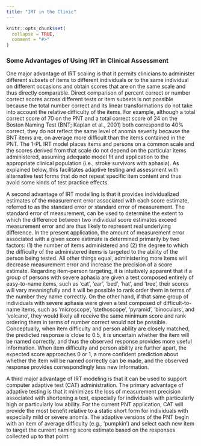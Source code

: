 ```yaml
---
title: "IRT in the Clinic"
---
```


```r
knitr::opts_chunk$set(
  collapse = TRUE,
  comment = "#>"
)
```

### Some Advantages of Using IRT in Clinical Assessment

One major advantage of IRT scaling is that it permits clinicians to administer different subsets of items to different individuals or to the same individual on different occasions and obtain scores that are on the same scale and thus directly comparable. Direct comparison of percent correct or number correct scores across different tests or item subsets is not possible because the total number correct and its linear transformations do not take into account the relative difficulty of the items. For example, although a total correct score of 70 on the PNT and a total correct score of 24 on the Boston Naming Test (BNT; Kaplan et al., 2001) both correspond to 40% correct, they do not reflect the same level of anomia severity because the BNT items are, on average more difficult than the items contained in the PNT. The 1-PL IRT model places items and persons on a common scale and the scores derived from that scale do not depend on the particular items administered, assuming adequate model fit and application to the appropriate clinical population (i.e., stroke survivors with aphasia). As explained below, this facilitates adaptive testing and assessment with alternative test forms that do not repeat specific item content and thus avoid some kinds of test practice effects.

A second advantage of IRT modelling is that it provides individualized estimates of the measurement error associated with each score estimate, referred to as the standard error or standard error of measurement. The standard error of measurement, can be used to determine the extent to which the difference between two individual score estimates exceed measurement error and are thus likely to represent real underlying difference. In the present application, the amount of measurement error associated with a given score estimate is determined primarily by two factors: (1) the number of items administered and (2) the degree to which the difficulty of the administered items is targeted to the ability of the person being tested. All other things equal, administering more items will decrease measurement error and increase the precision of a score estimate. Regarding item-person targeting, it is intuitively apparent that if a group of persons with severe aphasia are given a test composed entirely of easy-to-name items, such as ‘cat’, ‘ear’, ‘bed’, ‘hat’, and ‘tree’, their scores will vary meaningfully and it will be possible to rank order them in terms of the number they name correctly. On the other hand, if that same group of individuals with severe aphasia were given a test composed of difficult-to-name items, such as ‘microscope’, ‘stethoscope’, ‘pyramid’, ‘binoculars’, and ‘volcano’, they would likely all receive the same minimum score and rank ordering them in terms of number correct would not be possible. Conceptually, when item difficulty and person ability are closely matched, the predicted response is close to 0.5, it is uncertain whether the item will be named correctly, and thus the observed response provides more useful information. When item difficulty and person ability are further apart, the expected score approaches 0 or 1, a more confident prediction about whether the item will be named correctly can be made, and the observed response provides correspondingly less new information.

A third major advantage of IRT modeling is that it can be used to support computer adaptive test (CAT) administration. The primary advantage of adaptive testing is that it minimizes the loss of measurement precision associated with shortening a test, especially for individuals with particularly high or particularly low ability. For the current PNT application, CAT will provide the most benefit relative to a static short form for individuals with especially mild or severe anomia. The adaptive versions of the PNT begin with an item of average difficulty (e.g., ‘pumpkin’) and select each new item to target the current naming score estimate based on the responses collected up to that point.
